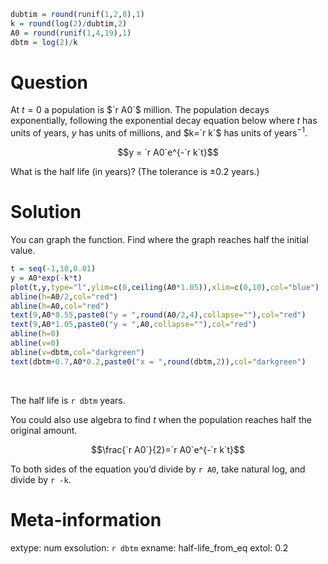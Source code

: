 ```r
dubtim = round(runif(1,2,8),1)
k = round(log(2)/dubtim,2)
A0 = round(runif(1,4,19),1)
dbtm = log(2)/k
```


Question
========

At $t=0$ a population is $`r A0`$ million. The population decays exponentially, following the exponential decay equation below where $t$ has units of years, $y$ has units of millions, and $k=`r k`$ has units of years$^{-1}$.

$$y = `r A0`e^{-`r k`t}$$

What is the half life (in years)? (The tolerance is $\pm 0.2$ years.)


Solution
========

You can graph the function. Find where the graph reaches half the initial value.

```r
t = seq(-1,10,0.01)
y = A0*exp(-k*t)
plot(t,y,type="l",ylim=c(0,ceiling(A0*1.05)),xlim=c(0,10),col="blue")
abline(h=A0/2,col="red")
abline(h=A0,col="red")
text(9,A0*0.55,paste0("y = ",round(A0/2,4),collapse=""),col="red")
text(9,A0*1.05,paste0("y = ",A0,collapse=""),col="red")
abline(h=0)
abline(v=0)
abline(v=dbtm,col="darkgreen")
text(dbtm+0.7,A0*0.2,paste0("x = ",round(dbtm,2)),col="darkgreen")
```
\

The half life is `r dbtm` years.

You could also use algebra to find $t$ when the population reaches half the original amount.

$$\frac{`r A0`}{2}=`r A0`e^{-`r k`t}$$

To both sides of the equation you'd divide by `r A0`, take natural log, and divide by `r -k`.



Meta-information
============
extype: num
exsolution: `r dbtm`
exname: half-life_from_eq
extol: 0.2